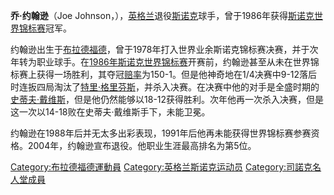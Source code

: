 {{noteTA|G1=Snooker}}

'''乔·约翰逊'''（Joe Johnson，{{bd|1952年|6月29日|||J}}），[[英格兰|英格兰]]退役[[斯诺克|斯诺克]]球手，曾于1986年获得[[斯诺克世界锦标赛|斯诺克世界锦标赛]]冠军。

约翰逊出生于[[布拉德福德|布拉德福德]]，曾于1978年打入世界业余斯诺克锦标赛决赛，并于次年转为职业球手。在[[1986年斯诺克世界锦标赛|1986年斯诺克世界锦标赛]]开赛前，约翰逊甚至从未在世界锦标赛上获得一场胜利，其夺冠[[赔率|赔率]]为150-1。但是他神奇地在1/4决赛中9-12落后时连扳四局淘汰了[[特里·格里芬斯|特里·格里芬斯]]，并杀入决赛。在决赛中他的对手是全盛时期的[[史蒂夫·戴维斯|史蒂夫·戴维斯]]，但是他仍然能够以18-12获得胜利。次年他再一次杀入决赛，但是这一次以14-18败在史蒂夫·戴维斯手下，未能卫冕。

约翰逊在1988年后并无太多出彩表现，1991年后他再未能获得世界锦标赛参赛资格。2004年，约翰逊宣布退役。他职业生涯最高排名为第5位。

{{DEFAULTSORT:Johnson, Joe}} 
[[Category:布拉德福德運動員|Category:布拉德福德運動員]]
[[Category:英格兰斯诺克运动员|Category:英格兰斯诺克运动员]]
[[Category:司諾克名人堂成員|Category:司諾克名人堂成員]]